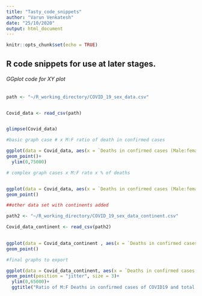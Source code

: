---
title: "Tasty_code_snippets"
author: "Varun Venkatesh"
date: "25/10/2020"
output: html_document
---

```{r setup, include=FALSE}
knitr::opts_chunk$set(echo = TRUE)
```

## R code snippets for use at later stages.


###### GGplot code for XY plot

```{r}
path <- "~/R_working_directory/COVID_19_sex_data.csv"


Covid_data <- read_csv(path)


glimpse(Covid_data)

#basic graph case # x M:F ratio of death in confirmed cases

ggplot(data = Covid_data, aes(x = `Deaths in confirmed cases (Male:female ratio)`, y = Cases))+
geom_point()+
  ylim(0,75000)

# complex graph cases x M:F rato x % of deaths


ggplot(data = Covid_data, aes(x = `Deaths in confirmed cases (Male:female ratio)`, y = `deaths (% male)`, size = Cases))+
geom_point()

##other data set with continents added

path2 <- "~/R_working_directory/COVID_19_sex_data_continent.csv"

Covid_data_continent <- read_csv(path2)

  
ggplot(data = Covid_data_continent , aes(x = `Deaths in confirmed cases (Male:female ratio)`, y = `deaths (% male)`, size = Cases,shape = Continent))+
geom_point()

#final graphs to export

ggplot(data = Covid_data_continent, aes(x = `Deaths in confirmed cases (Male:female ratio)`, y = Cases, shape = Continent))+
geom_point(position = "jitter", size = 3)+
  ylim(0,65000)+
  ggtitle("Ratio of M:F Deaths in confirmed cases of COVID19 and total cases",subtitle = "Data source: http://globalhealth5050.org/covid19/" )
  
  

```


